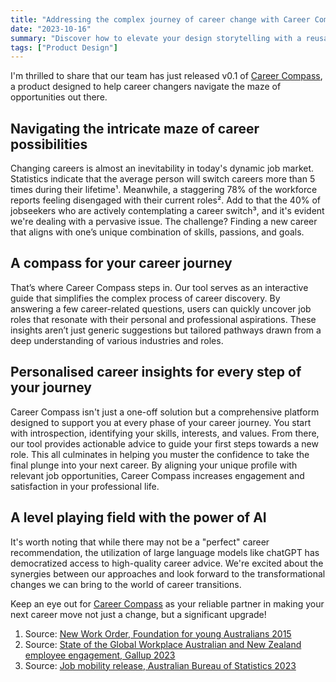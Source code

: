 ```yaml
---
title: "Addressing the complex journey of career change with Career Compass"
date: "2023-10-16"
summary: "Discover how to elevate your design storytelling with a reusable AI character. This in-depth guide takes you through the creative process, from concept to storyboard."
tags: ["Product Design"]
---
```


I'm thrilled to share that our team has just released v0.1 of [Career Compass](http://seek.com.au/career-advice/compass), a product designed to help career changers navigate the maze of opportunities out there.


## Navigating the intricate maze of career possibilities
Changing careers is almost an inevitability in today's dynamic job market. Statistics indicate that the average person will switch careers more than 5 times during their lifetime¹. Meanwhile, a staggering 78% of the workforce reports feeling disengaged with their current roles². Add to that the 40% of jobseekers who are actively contemplating a career switch³, and it's evident we're dealing with a pervasive issue. The challenge? Finding a new career that aligns with one’s unique combination of skills, passions, and goals.

## A compass for your career journey
That’s where Career Compass steps in. Our tool serves as an interactive guide that simplifies the complex process of career discovery. By answering a few career-related questions, users can quickly uncover job roles that resonate with their personal and professional aspirations. These insights aren’t just generic suggestions but tailored pathways drawn from a deep understanding of various industries and roles.

## Personalised career insights for every step of your journey
Career Compass isn't just a one-off solution but a comprehensive platform designed to support you at every phase of your career journey. You start with introspection, identifying your skills, interests, and values. From there, our tool provides actionable advice to guide your first steps towards a new role. This all culminates in helping you muster the confidence to take the final plunge into your next career. By aligning your unique profile with relevant job opportunities, Career Compass increases engagement and satisfaction in your professional life.

## A level playing field with the power of AI
It's worth noting that while there may not be a "perfect" career recommendation, the utilization of large language models like chatGPT has democratized access to high-quality career advice. We're excited about the synergies between our approaches and look forward to the transformational changes we can bring to the world of career transitions.

Keep an eye out for [Career Compass](http://seek.com.au/career-advice/compass) as your reliable partner in making your next career move not just a change, but a significant upgrade!

1. Source: [New Work Order, Foundation for young Australians 2015](https://www.fya.org.au/app/uploads/2021/09/new-work-order-2015.pdf)
2. Source: [State of the Global Workplace Australian and New Zealand employee engagement, Gallup 2023](https://www.gallup.com/workplace/349484/state-of-the-global-workplace.aspx)
3. Source: [Job mobility release, Australian Bureau of Statistics 2023](https://www.abs.gov.au/statistics/labour/jobs/job-mobility/latest-release)